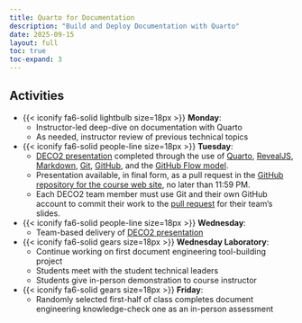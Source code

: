 ```yaml
---
title: Quarto for Documentation
description: "Build and Deploy Documentation with Quarto"
date: 2025-09-15
layout: full
toc: true
toc-expand: 3
---
```


## Activities

- {{< iconify fa6-solid lightbulb size=18px >}} **Monday**:
  - Instructor-led deep-dive on documentation with Quarto
  - As needed, instructor review of previous technical topics
- {{< iconify fa6-solid people-line size=18px >}} **Tuesday**:
  - [DECO2 presentation](/slides/deco/weekthree/index.qmd) completed through
  the use of [Quarto](https://quarto.org/),
  [RevealJS](https://revealjs.com/),
  [Markdown](https://www.markdownguide.org/), [Git](https://git-scm.com/),
  [GitHub](https://github.com/), and the [GitHub Flow
  model](https://docs.github.com/en/get-started/quickstart/github-flow).
  - Presentation available, in final form, as a pull request in the [GitHub
  repository for the course web
  site](https://github.com/prosegrammers/www.prosegrammers.com), no later than
  11:59 PM.
  - Each DECO2 team member must use Git and their own GitHub account to commit
  their work to the [pull
  request](https://docs.github.com/en/pull-requests/collaborating-with-pull-requests/proposing-changes-to-your-work-with-pull-requests/about-pull-requests)
  for their team's slides.
- {{< iconify fa6-solid people-line size=18px >}} **Wednesday**:
  - Team-based delivery of [DECO2
  presentation](/slides/deco/weekthree/index.qmd)
- {{< iconify fa6-solid gears size=18px >}} **Wednesday Laboratory**:
  - Continue working on first document engineering tool-building project
  - Students meet with the student technical leaders
  - Students give in-person demonstration to course instructor
- {{< iconify fa6-solid gears size=18px >}} **Friday**:
  - Randomly selected first-half of class completes document engineering
  knowledge-check one as an in-person assessment

